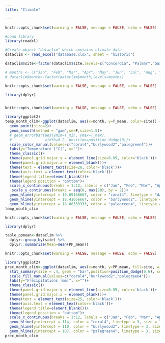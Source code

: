 ```yaml
---
title: "Climate"

---
```



```r
knitr::opts_chunk$set(warning = FALSE, message = FALSE, echo = FALSE)

#Load library
library(readxl)

#Create object "dataclim" which contains climate data
dataclim <- read_excel("database.xlsx", sheet = "historic")

dataclim$site<-factor(dataclim$site,levels=c("Concordia", "Palmar","Gualeguaychu"),labels = c("Concordia", "NP El Palmar","Gualeguaychu"))

# months <- c("Jan", "Feb", "Mar", "Apr", "May", "Jun", "Jul", "Aug", "Sep", "Oct", "Nov", "Dec")
# dataclim$month<-factor(dataclim$month,levels=months)

```

```r
knitr::opts_chunk$set(warning = FALSE, message = FALSE, echo = FALSE)

library(dplyr)



```

```r
knitr::opts_chunk$set(warning = FALSE, message = FALSE, echo = FALSE)

library(ggplot2)
temp_month_clim<-ggplot(dataclim, aes(x=month, y=T_mean, color=site)) +
  geom_point(size=2)+
  geom_smooth(method = "gam",se=F,size=1.5)+
  # geom_errorbar(aes(ymin=T_min, ymax=T_max),
  #               width=0.2, position=position_dodge(0))+
  scale_color_manual(values=c("coral4","burlywood2","palegreen4"))+
  labs(y="Temperature [°C]", x="")+
  theme_classic()+
  theme(panel.grid.major.y = element_line(size=0.05, color='black'))+
  theme(panel.grid.major.x = element_blank())+
  theme(text = element_text(size=28, color='black'))+
  theme(axis.text = element_text(color='black'))+
  theme(legend.title=element_blank())+
  theme(legend.position = "bottom")+
  scale_x_continuous(breaks = 1:12, labels = c("Jan", "Feb", "Mar", "Apr", "May", "Jun", "Jul", "Aug", "Sep", "Oct", "Nov", "Dec"))+
   scale_y_continuous(breaks = seq(0, max(28), by = 2))+
  geom_hline(yintercept = 19.09166667, color = "coral4", linetype = "dashed", size = 1.5)+
  geom_hline(yintercept = 18.41666667, color = "burlywood2", linetype = "dashed", size = 1.5)+
  geom_hline(yintercept = 18.08333333, color = "palegreen4", linetype = "dashed", size = 1.5)
temp_month_clim
```

```r
knitr::opts_chunk$set(warning = FALSE, message = FALSE, echo = FALSE)

library(dplyr)

table_ppmean<-dataclim %>%
  dplyr::group_by(site) %>%
  dplyr::summarise(Mean=mean(PP_mean))

```

```r
knitr::opts_chunk$set(warning = FALSE, message = FALSE, echo = FALSE)

library(ggplot2)
prec_month_clim<-ggplot(dataclim, aes(x=month, y=PP_mean, fill=site, width=.4)) +
  stat_summary(size = .4, geom = "bar",position=position_dodge(0.6), color="blue") +
  scale_fill_manual(values=c("coral4","burlywood2","palegreen4"))+
  labs(y="Precipitations [mm]", x="")+
  theme_classic()+
  theme(panel.grid.major.y = element_line(size=0.05, color='black'))+
  theme(panel.grid.major.x = element_blank())+
  theme(text = element_text(size=25, color='black'))+
  theme(axis.text = element_text(color='black'))+
  theme(legend.title=element_blank())+
  theme(legend.position = "bottom")+
  scale_x_continuous(breaks = 1:12, labels = c("Jan", "Feb", "Mar", "Apr", "May", "Jun", "Jul", "Aug", "Sep", "Oct", "Nov", "Dec"))+
  geom_hline(yintercept = 114, color = "coral4", linetype = 3, size = 1.5)+
  geom_hline(yintercept = 110, color = "burlywood2", linetype = 3, size = 1.5)+
  geom_hline(yintercept = 107, color = "palegreen4", linetype = 3, size = 1.5)
prec_month_clim

```



